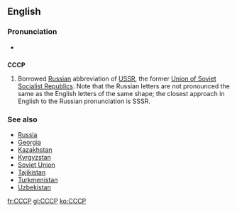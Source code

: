 {{xsee|[[СССР]] ''(Cyrillic alphabet)''}}

==English==

===Pronunciation===
* {{IPA|/si.si.si.piː/}} {{SAMPA|/si.si.si.pi:/}}

==={{initialism}}===
'''CCCP'''

# Borrowed [[Russian]] abbreviation of [[USSR]], the former [[Union of Soviet Socialist Republics]]. Note that the Russian letters are not pronounced the same as the English letters of the same shape; the closest approach in English to the Russian pronunciation is SSSR.

===See also===
* [[Russia]]
* [[Georgia]]
* [[Kazakhstan]]
* [[Kyrgyzstan]]
* [[Soviet Union]]
* [[Tajikistan]]
* [[Turkmenistan]]
* [[Uzbekistan]]

[[fr:CCCP]]
[[gl:CCCP]]
[[ko:CCCP]]